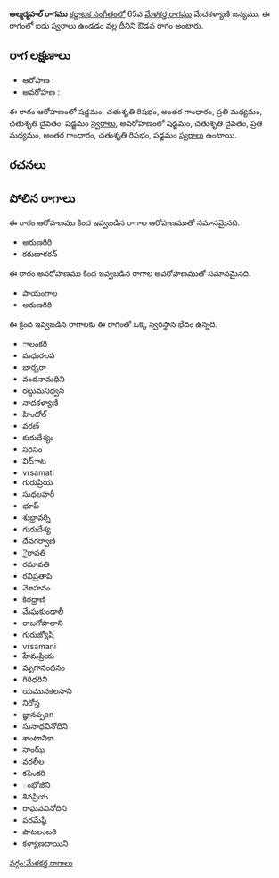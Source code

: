 {{Infobox ragam
	| name          	= అల్మర్మహల్
	| synonym	    	= 
	| mela          	= 
	| chakra        	= 
	| janaka        	= 
	| type          	= ఔడవ
	| arohanam      	= {{svaraC|S|R2|G3|M2|D2|S'}} 
	| avarohanam    	= {{svaraC|S'|D2|M2|G3|R2|S}}
	| jeeva         	=
	| chhaya        	=
	| nyasa         	=
	| vishesha      	= 
	| equivalent  		= 
}}
{{కర్ణాటక సంగీత రాగాలు}}
'''అల్మర్మహల్ రాగము''' [[కర్ణాటక సంగీతం]]లో 65వ [[మేళకర్త రాగము]] మేచకళ్యాణి జన్యము.  ఈ రాగంలో ఐదు స్వరాలు ఉండడం వల్ల దీనిని ఔడవ రాగం అంటారు.


==రాగ లక్షణాలు==


* ఆరోహణ : {{svaraC|S|R2|G3|M2|D2|S'}} 
* అవరోహణ : {{svaraC|S'|D2|M2|G3|R2|S}}

ఈ రాగం ఆరోహణంలో షడ్జమం, చతుశృతి రిషభం, అంతర గాంధారం, ప్రతి మధ్యమం, చతుశృతి దైవతం, షడ్జమం [[స్వరాలు]], అవరోహణంలో షడ్జమం, చతుశృతి దైవతం, ప్రతి మధ్యమం, అంతర గాంధారం, చతుశృతి రిషభం, షడ్జమం [[స్వరాలు]] ఉంటాయి.

==రచనలు==



==పోలిన రాగాలు==
ఈ రాగం ఆరోహణము కింద ఇవ్వబడిన రాగాల ఆరోహణముతో సమానమైనది.
* అరుణగిరి
* కరుణాకరన్

ఈ రాగం అవరోహణము కింద ఇవ్వబడిన రాగాల అవరోహణముతో సమానమైనది.
* పాయంగాల
* అరుణగిరి

ఈ క్రింద ఇవ్వబడిన రాగాలకు ఈ రాగంతో ఒక్క స్వరస్థాన భేదం ఉన్నది.
* ాలంకరి
* మధురలప
* బార్బరా
* వందనామధిని
* రట్టుమనిధ్వని
* నాదకళ్యాణి
* హిందోల్
* వరణ్
* కురుదేశ్యం
* సరసం
* విద్ాట
* vrsamati
* గురుప్రియ
* సుధలహరీ
* భూప్
* శుభ్రావర్ని
* గురుదేశ్య
* దేవగర్వాణి
* ైరావతి
* రమావతి
* రవిప్రతాపి
* మోహనం
* కిరధ్రాణి
* మేఘకుండాలీ
* రాజగోపాలాని
* గురుజ్యోషి
* vrsamani
* హేమప్రియ
* మృగానందనం
* గిరిధరిని
* యమునకలసాని
* నిరోస్త
* జ్ఞానప్పon
* సునాధవినోదిని
* శాంటానికా
* సాంఝ్
* వరలీల
* కసెంకరి
* ంభోజిని
* శివప్రియ
* రాఘవవినోదిని
* పరమేష్ఠి
* పాటలంబరి
* కళ్యాణదాయిని



[[వర్గం:మేళకర్త రాగాలు]]